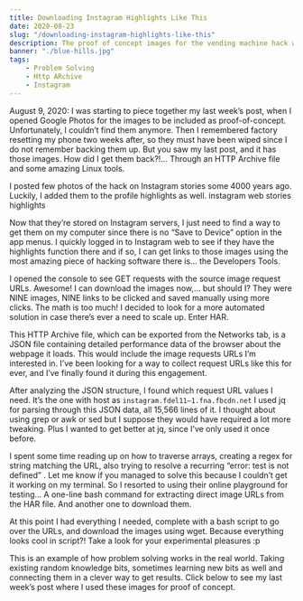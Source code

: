 ```yaml
---
title: Downloading Instagram Highlights Like This
date: 2020-08-23
slug: "/downloading-instagram-highlights-like-this"
description: The proof of concept images for the vending machine hack were lost. This is how I got them back.
banner: "./blue-hills.jpg"
tags: 
    - Problem Solving
    - Http ARchive
    - Instagram
---
```


August 9, 2020: I was starting to piece together my last week’s post, when I opened Google Photos for the images to be included as proof-of-concept. Unfortunately, I couldn’t find them anymore. Then I remembered factory resetting my phone two weeks after, so they must have been wiped since I do not remember backing them up. But you saw my last post, and it has those images. How did I get them back?!… Through an HTTP Archive file and some amazing Linux tools.

I posted few photos of the hack on Instagram stories some 4000 years ago. Luckily, I added them to the profile highlights as well.
instagram web stories highlights

Now that they’re stored on Instagram servers, I just need to find a way to get them on my computer since there is no “Save to Device” option in the app menus. I quickly logged in to Instagram web to see if they have the highlights function there and if so, I can get links to those images using the most amazing piece of hacking software there is… the Developers Tools.

I opened the console to see GET requests with the source image request URLs. Awesome! I can download the images now,… but should I? They were NINE images, NINE links to be clicked and saved manually using more clicks. The math is too much! I decided to look for a more automated solution in case there’s ever a need to scale up. Enter HAR.

This HTTP Archive file, which can be exported from the Networks tab, is a JSON file containing detailed performance data of the browser about the webpage it loads. This would include the image requests URLs I’m interested in. I’ve been looking for a way to collect request URLs like this for ever, and I’ve finally found it during this engagement.

After analyzing the JSON structure, I found which request URL values I need. It’s the one with host as `instagram.fdel11–1.fna.fbcdn.net` I used jq for parsing through this JSON data, all 15,566 lines of it. I thought about using grep or awk or sed but I suppose they would have required a lot more tweaking. Plus I wanted to get better at jq, since I’ve only used it once before.

I spent some time reading up on how to traverse arrays, creating a regex for string matching the URL, also trying to resolve a recurring “error: test is not defined” . Let me know if you managed to solve this because I couldn’t get it working on my terminal. So I resorted to using their online playground for testing… A one-line bash command for extracting direct image URLs from the HAR file. And another one to download them.

At this point I had everything I needed, complete with a bash script to go over the URLs, and download the images using wget. Because everything looks cool in script?! Take a look for your experimental pleasures :p

This is an example of how problem solving works in the real world. Taking existing random knowledge bits, sometimes learning new bits as well and connecting them in a clever way to get results. Click below to see my last week’s post where I used these images for proof of concept.